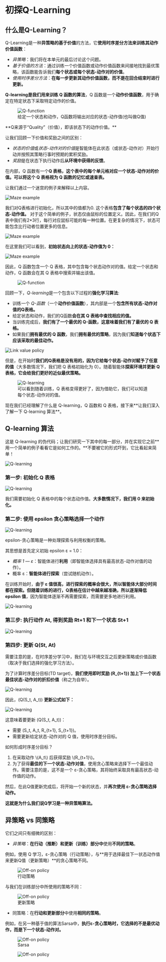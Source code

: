 # 初探Q-Learning

## 什么是Q-Learning？

Q-Learning是一种**异策略的基于价值**的方法，它**使用时序差分方法来训练其动作价值函数**：

- *异策略*：我们将在本单元的最后讨论这个问题。
- *基于价值的方法*：通过训练一个价值函数或动作价值函数来间接地找到最优策略，该函数能告诉我们**每个状态或每个状态-动作对的价值**。
- *使用时序差分方法*：**在每一步更新其动作价值函数，而不是在回合结束时进行更新。**

**Q-learning是我们用来训练 Q 函数的算法**，Q 函数是一个**动作价值函数**，用于确定在特定状态下采取特定动作的价值。

<figure>
<img src="https://huggingface.co/datasets/huggingface-deep-rl-course/course-images/resolve/main/en/unit3/Q-function.jpg" alt="Q-function"/>
  <figcaption>给定一个状态和动作，Q函数将输出对应的状态-动作值(也叫做Q值)</figcaption>
</figure>
**Q来源于“Quality”（价值），即该状态下的动作价值。**

让我们回顾一下价值和奖励之间的区别：

- *状态的价值*或*状态-动作对的价值*是智能体在此状态（或状态-动作对）开始行动并按照其策略行事时预期的累积奖励。
- *奖励*是在状态下执行动作后**从环境中获得的反馈**。

在内部，Q 函数有一个**Q 表格，这个表中的每个单元格对应一个状态-动作对的价值。可以将这个 Q 表格视为 Q 函数的记忆或速查表。**

让我们通过一个迷宫的例子来解释以上内容。

<img src="https://huggingface.co/datasets/huggingface-deep-rl-course/course-images/resolve/main/en/unit3/Maze-1.jpg" alt="Maze example"/>

我们对Q表格进行初始化，所以其中的值都为0. 这个表格**包含了每个状态的四个状态-动作值。**
对于这个简单的例子，状态仅由鼠标的位置定义。因此，在我们的Q表中我们有2*3行，每行对应鼠标可能的每一种位置。在更复杂的情况下，状态可能包含比行动者位置更多的信息。


<img src="https://huggingface.co/datasets/huggingface-deep-rl-course/course-images/resolve/main/en/unit3/Maze-2.jpg" alt="Maze example"/>

在这里我们可以看到，**初始状态向上的状态-动作值为 0：**

<img src="https://huggingface.co/datasets/huggingface-deep-rl-course/course-images/resolve/main/en/unit3/Maze-3.jpg" alt="Maze example"/>

因此，Q 函数包含一个 Q 表格，其中包含每个状态动作对的值。给定一个状态和动作，Q 函数会在其 Q 表格中搜索并输出该值。

<figure>
<img src="https://huggingface.co/datasets/huggingface-deep-rl-course/course-images/resolve/main/en/unit3/Q-function-2.jpg" alt="Q-function"/>
</figure>


回顾一下，*Q-learning*是一个包含以下过程的**强化学习算法**: 

- 训练一个 *Q-函数*（一个**动作价值函数**），其内部是一个**包含所有状态-动作对值的Q表格。**
- 给定状态和动作，我们的Q函数**会在其 Q 表格中查找相应的值。**
- 当训练完成后，**我们有了一个最优的 Q-函数，这意味着我们有了最优的 Q 表格。**
- 如果我们**拥有最优的 Q 函数**，我们**拥有最优的策略**，因为我们**知道每个状态下应该采取的最佳动作。**

<img src="https://huggingface.co/datasets/huggingface-deep-rl-course/course-images/resolve/main/en/unit3/link-value-policy.jpg" alt="Link value policy"/>

但是，在开始时**我们的Q表格是没有用的，因为它给每个状态-动作对赋予了任意的值**（大多数情况下，我们把 Q 表格初始化为 0）。随着智能体**探索环境并更新 Q 表格，它会给我们更好的近似最优策略。**

<figure class="image table text-center m-0 w-full">
<img src="https://huggingface.co/datasets/huggingface-deep-rl-course/course-images/resolve/main/en/unit3/Q-learning-1.jpg" alt="Q-learning"/>
  <figcaption>可以看到随着训练，Q 表格变得更好了，因为借助它，我们可以知道每个状态-动作对的值。</figcaption>
</figure>
现在我们已经理解了什么是 Q-learning，Q 函数和 Q 表格，接下来**让我们深入了解一下 Q-learning 算法**。

## Q-learning 算法

这是 Q-learning 的伪代码；让我们研究一下其中的每一部分，并在实现它之前**用一个简单的例子看看它是如何工作的。**不要被它的形式吓到，它比看起来简单！

<img src="https://huggingface.co/datasets/huggingface-deep-rl-course/course-images/resolve/main/en/unit3/Q-learning-2.jpg" alt="Q-learning"/>

### 第一步: 初始化 Q 表格

<img src="https://huggingface.co/datasets/huggingface-deep-rl-course/course-images/resolve/main/en/unit3/Q-learning-3.jpg" alt="Q-learning"/>

我们需要初始化 Q 表格中的每个状态动作值。**大多数情况下，我们用 0 来初始化。**

### 第二步: 使用 epsilon 贪心策略选择一个动作

<img src="https://huggingface.co/datasets/huggingface-deep-rl-course/course-images/resolve/main/en/unit3/Q-learning-4.jpg" alt="Q-learning"/>

epsilon-贪心策略是一种处理探索与利用权衡的策略。

其思想是首先定义初始 epsilon ɛ = 1.0：

- *概率 1 — ɛ*：智能体进行**利用**（即智能体选择具有最高状态-动作对值的动作）。
- 概率 ɛ：**智能体进行探索**（尝试随机动作）。

在训练开始时，**由于 ɛ 值很高，进行探索的概率会很大，所以智能体大部分时间都在探索。但随着训练的进行，Q表格在估计中越来越准确，所以逐渐降低 epsilon 值**，因为智能体逐渐不再需要探索，而需要更多地进行利用。

<img src="https://huggingface.co/datasets/huggingface-deep-rl-course/course-images/resolve/main/en/unit3/Q-learning-5.jpg" alt="Q-learning"/>

### 第三步: 执行动作 At, 得到奖励 Rt+1 和下一个状态 St+1

<img src="https://huggingface.co/datasets/huggingface-deep-rl-course/course-images/resolve/main/en/unit3/Q-learning-6.jpg" alt="Q-learning"/>

### 第四步: 更新 Q(St, At)

需要注意的是，在时序差分学习中，我们在与环境交互之后更新策略或价值函数（取决于我们选择的强化学习方法）。

为了计算时序差分目标(TD target)，**我们使用即时奖励 \(R_{t+1}\) 加上下一个状态最佳状态-动作对的折扣价值**（称之为自举）。

<img src="https://huggingface.co/datasets/huggingface-deep-rl-course/course-images/resolve/main/en/unit3/Q-learning-7.jpg" alt="Q-learning"/>

因此，(Q(S_t, A_t)\) **更新公式如下：**

<img src="https://huggingface.co/datasets/huggingface-deep-rl-course/course-images/resolve/main/en/unit3/Q-learning-8.jpg" alt="Q-learning"/>

这意味着要更新 \(Q(S_t, A_t)\)：

- 需要 \(S_t, A_t, R_{t+1}, S_{t+1}\)。
- 需要更新给定状态-动作对的 Q 值，使用时序差分目标。

如何形成时序差分目标？

1. 在采取动作 \\(A_t\\) 后获得奖励 \\(R_{t+1}\\)。
2. 为了获得**最佳的下一个状态-动作对值**，使用贪心策略来选择下一个最佳动作。需要注意的是，这不是一个 ε-贪心策略，其将始终采取具有最高状态-动作值的动作。

然后，在此Q值更新完成后，将开始一个新的状态，并**再次使用 ε-贪心策略选择动作。**

**这就是为什么我们说Q学习是一种异策略算法。**

## 异策略 vs 同策略

它们之间只有细微的区别：

- *异策略*：**在行动（推断）和更新（训练）部分中**使用**不同的策略**。

例如，使用 Q 学习，ε-贪心策略（行动策略），与**用于选择最佳下一状态动作值来更新Q值（更新策略）**的贪心策略不同。

<figure>
<img src="https://huggingface.co/datasets/huggingface-deep-rl-course/course-images/resolve/main/en/unit3/off-on-1.jpg" alt="Off-on policy"/>
  <figcaption>行动策略</figcaption>
</figure>



与我们在训练部分中所使用的策略不同：

<figure>
<img src="https://huggingface.co/datasets/huggingface-deep-rl-course/course-images/resolve/main/en/unit3/off-on-2.jpg" alt="Off-on policy"/>
  <figcaption>更新策略</figcaption>
</figure>



- 同策略：在**行动和更新部分**中使用**相同的策略**。

例如，在另一种基于值的算法Sarsa中，**执行ε-贪心策略时，它选择的不是最优动作，而是下一个状态-动作对。**


<figure>
<img src="https://huggingface.co/datasets/huggingface-deep-rl-course/course-images/resolve/main/en/unit3/off-on-3.jpg" alt="Off-on policy"/>
    <figcaption>Sarsa</figcaption>
</figure>


<figure>
<img src="https://huggingface.co/datasets/huggingface-deep-rl-course/course-images/resolve/main/en/unit3/off-on-4.jpg" alt="Off-on policy"/>
</figure>
